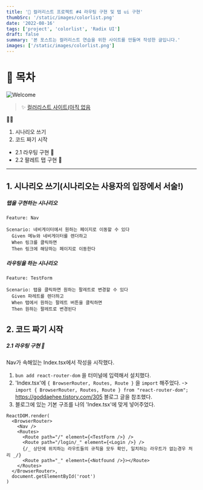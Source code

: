 ```yaml
---
title: '🎉 컬러리스트 프로젝트 #4 라우팅 구현 및 탭 ui 구현'
thumbSrc: '/static/images/colorlist.png'
date: '2022-08-16'
tags: ['project', 'colorlist', 'Radix UI']
draft: false
summary: '본 포스트는 컬러리스트 연습을 위한 사이트를 만들며 작성한 글입니다.'
images: ['/static/images/colorlist.png']
---
```


# 📌 목차

![Welcome](/static/images/colorlist.png)

> ✨ [컬러리스트 사이트(아직 없음](https://www.)

💁🏻

1. 시나리오 쓰기
2. 코드 짜기 시작

- 2.1 라우팅 구현 🥚
- 2.2 팔레트 탭 구현 🥚

---

## 1. 시나리오 쓰기(시나리오는 사용자의 입장에서 서술!)

##### 탭을 구현하는 시나리오

```
Feature: Nav

Scenario: 네비게이터에서 원하는 페이지로 이동할 수 있다
  Given 메뉴와 네비게이터를 렌더하고
  When 링크를 클릭하면
  Then 링크에 해당하는 페이지로 이동한다

```

##### 라우팅을 하는 시나리오

```
Feature: TestForm

Scenario: 탭을 클릭하면 원하는 팔레트로 변경할 수 있다
  Given 파레트를 렌더하고
  When 탭에서 원하는 팔레트 버튼을 클릭하면
  Then 원하는 팔레트로 변경된다

```

## 2. 코드 짜기 시작

##### 2.1 라우팅 구현 🥚

Nav가 속해있는 Index.tsx에서 작성을 시작했다.

1. `bun add react-router-dom` 을 터미널에 입력해서 설치했다.
2. 'Index.tsx'에 `{ BrowserRouter, Routes, Route }` 을 `import` 해주었다.
   -> `import { BrowserRouter, Routes, Route } from "react-router-dom";` <ln />
   https://goddaehee.tistory.com/305 블로그 글을 참조했다.
3. 블로그에 있는 기본 구조를 나의 'Index.tsx'에 맞게 넣어주었다.

```
ReactDOM.render(
  <BrowserRouter>
    <Nav />
    <Routes>
      <Route path="/" element={<TestForm />} />
      <Route path="/login/_" element={<Login />} />
      {/_ 상단에 위치하는 라우트들의 규칙을 모두 확인, 일치하는 라우트가 없는경우 처리 _/}
      <Route path="_" element={<Notfound />}></Route>
    </Routes>
  </BrowserRouter>,
  document.getElementById('root')
)
```
